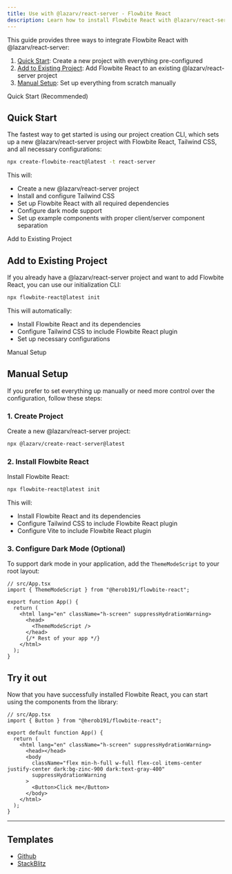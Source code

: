 ```yaml
---
title: Use with @lazarv/react-server - Flowbite React
description: Learn how to install Flowbite React with @lazarv/react-server framework
---
```


This guide provides three ways to integrate Flowbite React with @lazarv/react-server:

1. [Quick Start](#quick-start): Create a new project with everything pre-configured
2. [Add to Existing Project](#add-to-existing-project): Add Flowbite React to an existing @lazarv/react-server project
3. [Manual Setup](#manual-setup): Set up everything from scratch manually

<TextDivider>Quick Start (Recommended)</TextDivider>

## Quick Start

The fastest way to get started is using our project creation CLI, which sets up a new @lazarv/react-server project with Flowbite React, Tailwind CSS, and all necessary configurations:

```bash
npx create-flowbite-react@latest -t react-server
```

This will:

- Create a new @lazarv/react-server project
- Install and configure Tailwind CSS
- Set up Flowbite React with all required dependencies
- Configure dark mode support
- Set up example components with proper client/server component separation

<TextDivider>Add to Existing Project</TextDivider>

## Add to Existing Project

If you already have a @lazarv/react-server project and want to add Flowbite React, you can use our initialization CLI:

```bash
npx flowbite-react@latest init
```

This will automatically:

- Install Flowbite React and its dependencies
- Configure Tailwind CSS to include Flowbite React plugin
- Set up necessary configurations

<TextDivider>Manual Setup</TextDivider>

## Manual Setup

If you prefer to set everything up manually or need more control over the configuration, follow these steps:

### 1. Create Project

Create a new @lazarv/react-server project:

```bash
npx @lazarv/create-react-server@latest
```

### 2. Install Flowbite React

Install Flowbite React:

```bash
npx flowbite-react@latest init
```

This will:

- Install Flowbite React and its dependencies
- Configure Tailwind CSS to include Flowbite React plugin
- Configure Vite to include Flowbite React plugin

### 3. Configure Dark Mode (Optional)

To support dark mode in your application, add the `ThemeModeScript` to your root layout:

```tsx
// src/App.tsx
import { ThemeModeScript } from "@herob191/flowbite-react";

export function App() {
  return (
    <html lang="en" className="h-screen" suppressHydrationWarning>
      <head>
        <ThemeModeScript />
      </head>
      {/* Rest of your app */}
    </html>
  );
}
```

## Try it out

Now that you have successfully installed Flowbite React, you can start using the components from the library:

```tsx
// src/App.tsx
import { Button } from "@herob191/flowbite-react";

export default function App() {
  return (
    <html lang="en" className="h-screen" suppressHydrationWarning>
      <head></head>
      <body
        className="flex min-h-full w-full flex-col items-center justify-center dark:bg-zinc-900 dark:text-gray-400"
        suppressHydrationWarning
      >
        <Button>Click me</Button>
      </body>
    </html>
  );
}
```

<hr />

## Templates

- [Github](https://github.com/themesberg/flowbite-react-template-react-server)
- [StackBlitz](https://stackblitz.com/edit/flowbite-react-template-react-server)
